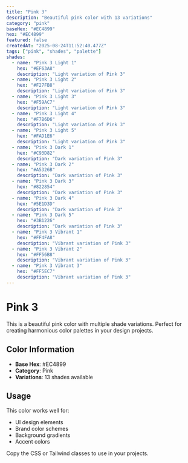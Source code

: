 ```yaml
---
title: "Pink 3"
description: "Beautiful pink color with 13 variations"
category: "pink"
baseHex: "#EC4899"
hex: "#EC4899"
featured: false
createdAt: "2025-08-24T11:52:40.477Z"
tags: ["pink", "shades", "palette"]
shades:
  - name: "Pink 3 Light 1"
    hex: "#EF63A8"
    description: "Light variation of Pink 3"
  - name: "Pink 3 Light 2"
    hex: "#F27FB8"
    description: "Light variation of Pink 3"
  - name: "Pink 3 Light 3"
    hex: "#F59AC7"
    description: "Light variation of Pink 3"
  - name: "Pink 3 Light 4"
    hex: "#F7B6D6"
    description: "Light variation of Pink 3"
  - name: "Pink 3 Light 5"
    hex: "#FAD1E6"
    description: "Light variation of Pink 3"
  - name: "Pink 3 Dark 1"
    hex: "#C93D82"
    description: "Dark variation of Pink 3"
  - name: "Pink 3 Dark 2"
    hex: "#A5326B"
    description: "Dark variation of Pink 3"
  - name: "Pink 3 Dark 3"
    hex: "#822854"
    description: "Dark variation of Pink 3"
  - name: "Pink 3 Dark 4"
    hex: "#5E1D3D"
    description: "Dark variation of Pink 3"
  - name: "Pink 3 Dark 5"
    hex: "#3B1226"
    description: "Dark variation of Pink 3"
  - name: "Pink 3 Vibrant 1"
    hex: "#FF4FA8"
    description: "Vibrant variation of Pink 3"
  - name: "Pink 3 Vibrant 2"
    hex: "#FF56B8"
    description: "Vibrant variation of Pink 3"
  - name: "Pink 3 Vibrant 3"
    hex: "#FF5EC7"
    description: "Vibrant variation of Pink 3"
---
```


# Pink 3

This is a beautiful pink color with multiple shade variations. Perfect for creating harmonious color palettes in your design projects.

## Color Information

- **Base Hex**: #EC4899
- **Category**: Pink
- **Variations**: 13 shades available

## Usage

This color works well for:
- UI design elements
- Brand color schemes  
- Background gradients
- Accent colors

Copy the CSS or Tailwind classes to use in your projects.
